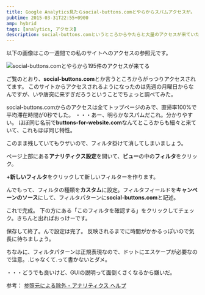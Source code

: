 ```yaml
---
title: Google Analytics見たらsocial-buttons.comとやらからスパムアクセスが。
pubtime: 2015-03-31T22:55+0900
amp: hybrid
tags: [analytics, アクセス]
description: social-buttons.comというところからやたらと大量のアクセスが来ていたので、Google Analyticsの設定を変えてレポートに表示しないように設定しました。
---
```


以下の画像はこの一週間での私のサイトへのアクセスの参照元です。

![social-buttons.comとやらから195件のアクセスが来てる](/blog/2015/03/referrer.png "781x472")

ご覧のとおり、**social-buttons.com**とか言うところからがっつりアクセスされてます。
このサイトからアクセスされるようになったのは先週の月曜日からなんですが、いや唐突に来すぎだろうということでちょっと調べてみた。

social-buttons.comからのアクセスは全てトップページのみで、直帰率100%で平均滞在時間が0秒でした。
・・・あー、明らかなスパムだこれ。分かりやすい。
ほぼ同じ名前で**buttons-for-website.com**なんてところからも細々と来ていて、これもほぼ同じ特性。

このまま残していてもウザいので、フィルタ掛けて消してしまいましょう。

ページ上部にある**アナリティクス設定**を開いて、**ビュー**の中の**フィルタ**をクリック。

**+新しいフィルタ**をクリックして新しいフィルターを作ります。

んでもって、フィルタの種類を**カスタム**に設定。フィルタフィールドを**キャンペーンのソース**にして、フィルタパターンに**social-buttons.com**と記述。

これで完成。
下の方にある「このフィルタを確認する」をクリックしてチェック。きちんと出ればおっけーです。

保存して終了。んで設定は完了。
反映されるまでに時間がかかるっぽいので気長に待ちましょう。

ちなみに、フィルタパターンは正規表現なので、ドットにエスケープが必要なので注意。.じゃなくて\.って書かないとダメ。

・・・どうでも良いけど、GUIの説明って面倒くさくなるから嫌いだ。

参考： [参照元による除外 - アナリティクス ヘルプ](https://support.google.com/analytics/answer/1034842?hl=ja)
